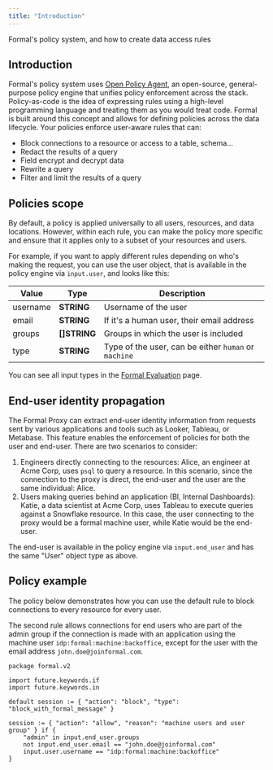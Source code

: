 ```yaml
---
title: "Introduction"
---
```



Formal's policy system, and how to create data access rules

## Introduction

Formal's policy system uses [Open Policy Agent](https://www.openpolicyagent.org/), an open-source, general-purpose policy engine that unifies policy enforcement across the stack. Policy-as-code is the idea of expressing rules using a high-level programming language and treating them as you would treat code.
Formal is built around this concept and allows for defining policies across the data lifecycle. Your policies enforce user-aware rules that can:

- Block connections to a resource or access to a table, schema...
- Redact the results of a query
- Field encrypt and decrypt data
- Rewrite a query
- Filter and limit the results of a query

## Policies scope

By default, a policy is applied universally to all users, resources, and data locations. However, within each rule, you can make the policy more specific and ensure that it applies only to a subset of your resources and users.

For example, if you want to apply different rules depending on who's making the request, you can use the user object, that is available in the policy engine via `input.user`, and looks like this:

| Value    | Type         | Description                                          |
| -------- | ------------ | ---------------------------------------------------- |
| username | **STRING**   | Username of the user                                 |
| email    | **STRING**   | If it's a human user, their email address            |
| groups   | **[]STRING** | Groups in which the user is included                 |
| type     | **STRING**   | Type of the user, can be either `human` or `machine` |

You can see all input types in the [Formal Evaluation](./policy-evaluation.md) page.

## End-user identity propagation

The Formal Proxy can extract end-user identity information from requests sent by various applications and tools such as Looker, Tableau, or Metabase. This feature enables the enforcement of policies for both the user and end-user. There are two scenarios to consider:

1. Engineers directly connecting to the resources: Alice, an engineer at Acme Corp, uses `psql` to query a resource. In this scenario, since the connection to the proxy is direct, the end-user and the user are the same individual: Alice.
2. Users making queries behind an application (BI, Internal Dashboards): Katie, a data scientist at Acme Corp, uses Tableau to execute queries against a Snowflake resource. In this case, the user connecting to the proxy would be a formal machine user, while Katie would be the end-user.

The end-user is available in the policy engine via `input.end_user` and has the same "User" object type as above.

## Policy example

The policy below demonstrates how you can use the default rule to block connections to every resource for every user.

The second rule allows connections for end users who are part of the admin group if the connection is made with an application using the machine user `idp:formal:machine:backoffice`, except for the user with the email address `john.doe@joinformal.com`.

```rego
package formal.v2

import future.keywords.if
import future.keywords.in

default session := { "action": "block", "type": "block_with_formal_message" }

session := { "action": "allow", "reason": "machine users and user group" } if {
	"admin" in input.end_user.groups
	not input.end_user.email == "john.doe@joinformal.com"
	input.user.username == "idp:formal:machine:backoffice"
}
```
